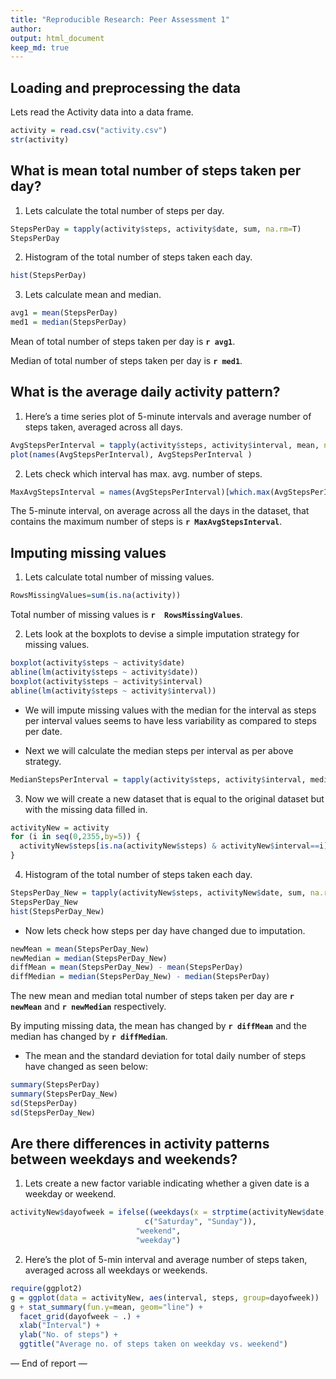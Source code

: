 ```yaml
---
title: "Reproducible Research: Peer Assessment 1"
author: 
output: html_document
keep_md: true
---
```


## Loading and preprocessing the data
Lets read the Activity data into a data frame.   
```r
activity = read.csv("activity.csv")
str(activity)
```



## What is mean total number of steps taken per day?
1. Lets calculate the total number of steps per day. 
```r
StepsPerDay = tapply(activity$steps, activity$date, sum, na.rm=T)
StepsPerDay
```

2. Histogram of the total number of steps taken each day.
```r
hist(StepsPerDay)
```

3. Lets calculate mean and median. 
```r
avg1 = mean(StepsPerDay)
med1 = median(StepsPerDay)
```
Mean of total number of steps taken per day is **`r avg1`**.

Median of total number of steps taken per day is **`r med1`**.



## What is the average daily activity pattern?

1. Here's a time series plot of 5-minute intervals and average number of steps taken, averaged across all days.
```r
AvgStepsPerInterval = tapply(activity$steps, activity$interval, mean, na.rm=T)
plot(names(AvgStepsPerInterval), AvgStepsPerInterval )
```

2. Lets check which interval has max. avg. number of steps. 
```r
MaxAvgStepsInterval = names(AvgStepsPerInterval)[which.max(AvgStepsPerInterval)]
```
The 5-minute interval, on average across all the days in the dataset, that contains the maximum number of steps is **`r MaxAvgStepsInterval`**.



## Imputing missing values

1. Lets calculate total number of missing values. 
```r
RowsMissingValues=sum(is.na(activity))
```
Total number of missing values is **`r  RowsMissingValues`**.

2. Lets look at the boxplots to devise a simple imputation strategy for missing values. 
```r
boxplot(activity$steps ~ activity$date)
abline(lm(activity$steps ~ activity$date))
boxplot(activity$steps ~ activity$interval)
abline(lm(activity$steps ~ activity$interval))
```

* We will impute missing values with the median for the interval as steps per interval values seems to have less variability as compared to steps per date.


* Next we will calculate the median steps per interval as per above strategy.
```r
MedianStepsPerInterval = tapply(activity$steps, activity$interval, median, na.rm=T)
```

3. Now we will create a new dataset that is equal to the original dataset but with the missing data filled in. 
```r
activityNew = activity
for (i in seq(0,2355,by=5)) {
  activityNew$steps[is.na(activityNew$steps) & activityNew$interval==i] = MedianStepsPerInterval[names(MedianStepsPerInterval)==i]
}
```

4. Histogram of the total number of steps taken each day.
```r
StepsPerDay_New = tapply(activityNew$steps, activityNew$date, sum, na.rm=T)
StepsPerDay_New
hist(StepsPerDay_New)
```


* Now lets check how steps per day have changed due to imputation. 
```r
newMean = mean(StepsPerDay_New)
newMedian = median(StepsPerDay_New)
diffMean = mean(StepsPerDay_New) - mean(StepsPerDay)
diffMedian = median(StepsPerDay_New) - median(StepsPerDay)
```

The new mean and median total number of steps taken per day are **`r newMean`** and **`r newMedian`** respectively.

By imputing missing data, the mean has changed by **`r diffMean`** and the median has changed by **`r diffMedian`**.


* The mean and the standard deviation for total daily number of steps have changed as seen below: 
```r
summary(StepsPerDay)
summary(StepsPerDay_New)
sd(StepsPerDay)
sd(StepsPerDay_New)
```


## Are there differences in activity patterns between weekdays and weekends?

1. Lets create a new factor variable indicating whether a given date is a weekday or weekend. 
```r
activityNew$dayofweek = ifelse((weekdays(x = strptime(activityNew$date,"%Y-%m-%d")) %in% 
                              c("Saturday", "Sunday")), 
                            "weekend",
                            "weekday")
```

2. Here's the plot of 5-min interval and average number of steps taken, averaged across all weekdays or weekends. 
```r
require(ggplot2)
g = ggplot(data = activityNew, aes(interval, steps, group=dayofweek))
g + stat_summary(fun.y=mean, geom="line") + 
  facet_grid(dayofweek ~ .) +  
  xlab("Interval") +
  ylab("No. of steps") +
  ggtitle("Average no. of steps taken on weekday vs. weekend") 
```


--- End of report ---